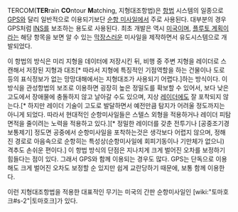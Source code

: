TERCOM('''TER'''rain '''CO'''ntour '''M'''atching, 지형대조항법)은 [[항법]] 시스템의 일종으로 [[GPS]]와 달리 일반적으로 이용되기보단 [[순항 미사일]]에서 주로 사용된다. 대부분의 경우 GPS처럼 [[INS]]를 보조하는 용도로 사용된다. 최초 개발은 역시 [[미국]]이며, [[플루토 계획]]이라는 해당 항목을 보면 알 수 있는 [[막장]]스러운 미사일을 제작하면서 유도시스템으로 개발되었다.

이 항법의 방식은 미리 지형을 데이터에 저장시킨 뒤, 비행 중 주변 지형을 레이더로 스캔해서 저장된 지형과 대조[* 따라서 지형에 특징적인 기점역할을 하는 건물이나 도로 등의 표식정보가 없는 망망대해에서는 지형대조가 사용되기 어렵다.]하는 방식이다. 이 방식을 관성항법의 보조로 이용하면 굉장히 높은 정밀도를 확보할 수 있어서, 보다 낮은 고도에서 장애물에 충돌하지 않고 날아갈 수도 있으며, 지상 [[레이더]]에도 잘 포착되지 않는다.[* 하지만 레이더 기술이 고도로 발달하면서 예전만큼 탐지가 어려울 정도까지는 아니게 되었다. 따라서 현대적인 순항미사일들은 스텔스 외형을 적용하거나 레이더 피탐면적을 줄이려는 노력을 적용하고 있다.][* 정밀한 레이더를 갖춘 전투기나 [공중조기경보통제기] 정도면 공중에서 순항미사일을 포착하는것은 생각보다 어렵지 않으며, 정해진 경로로 아음속으로 순항히는 특성상(순항미사일에 회피기동이나 기만체가 없으니) 격추도 손쉬운 편이다.] 이 항법 방식의 단점은 지나치게 크게 벌어진 오차를 보정하기 힘들다는 점이 있다. 그래서 GPS와 함께 이용되는 경우도 많다. GPS는 단독으로 이용해도 크게 벌어진 오차도 보정할 순 있지만 쉽게 교란당하기 때문에, 보통 함께 이용한다.

이런 지형대조항법을 적용한 대표적인 무기는 미국의 간판 순항미사일인 [wiki:"토마호크#s-2"|토마호크]가 있다.
